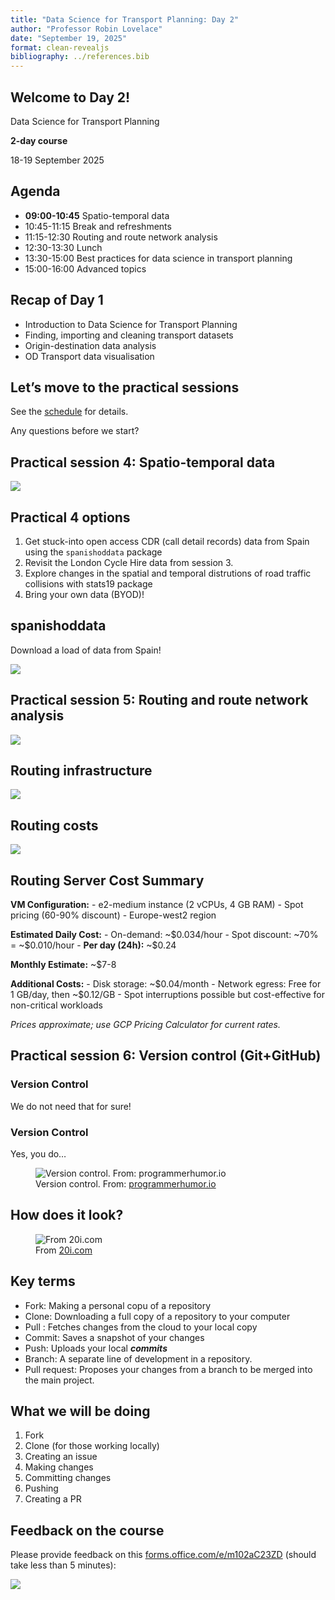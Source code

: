 ```yaml
---
title: "Data Science for Transport Planning: Day 2"
author: "Professor Robin Lovelace"
date: "September 19, 2025"
format: clean-revealjs
bibliography: ../references.bib
---
```


## Welcome to Day 2!

Data Science for Transport Planning

**2-day course**

18-19 September 2025

## Agenda

-   **09:00-10:45** Spatio-temporal data
-   10:45-11:15 Break and refreshments
-   11:15-12:30 Routing and route network analysis
-   12:30-13:30 Lunch
-   13:30-15:00 Best practices for data science in transport planning
-   15:00-16:00 Advanced topics

## Recap of Day 1

-   Introduction to Data Science for Transport Planning
-   Finding, importing and cleaning transport datasets
-   Origin-destination data analysis
-   OD Transport data visualisation

## Let's move to the practical sessions

See the [schedule](../schedule.qmd) for details.

Any questions before we start?

## Practical session 4: Spatio-temporal data

![](images/paste-19.png)


## Practical 4 options

1. Get stuck-into open access CDR (call detail records) data from Spain using the `spanishoddata` package
2. Revisit the London Cycle Hire data from session 3.
3. Explore changes in the spatial and temporal distrutions of road traffic collisions with stats19 package
4. Bring your own data (BYOD)! 

## spanishoddata

Download a load of data from Spain!

![](https://github.com/rOpenSpain/spanishoddata/raw/main/man/figures/logo.png)

## Practical session 5: Routing and route network analysis

![](images/paste-20.png)

## Routing infrastructure

![](images/routing-code-live.png)

## Routing costs

![](images/routing-costs.png)

## Routing Server Cost Summary

**VM Configuration:** - e2-medium instance (2 vCPUs, 4 GB RAM) - Spot pricing (60-90% discount) - Europe-west2 region

**Estimated Daily Cost:** - On-demand: \~\$0.034/hour - Spot discount: \~70% = \~\$0.010/hour - **Per day (24h):** \~\$0.24

**Monthly Estimate:** \~\$7-8

**Additional Costs:** - Disk storage: \~\$0.04/month - Network egress: Free for 1 GB/day, then \~\$0.12/GB - Spot interruptions possible but cost-effective for non-critical workloads

*Prices approximate; use GCP Pricing Calculator for current rates.*

## Practical session 6: Version control (Git+GitHub)

### Version Control

We do not need that for sure!

### Version Control

Yes, you do...

![Version control. From: [programmerhumor.io](https://programmerhumor.io/)](images/version_control_humour.jpg)

## How does it look?

![From [20i.com](https://docs.20i.com/reseller-hosting/git-version-control-my20i)](images/paste-18.png)

## Key terms

-   Fork: Making a personal copu of a repository
-   Clone: Downloading a full copy of a repository to your computer
-   Pull : Fetches changes from the cloud to your local copy
-   Commit: Saves a snapshot of your changes
-   Push: Uploads your local ***commits***
-   Branch: A separate line of development in a repository.
-   Pull request: Proposes your changes from a branch to be merged into the main project.

## What we will be doing

1.  Fork
2.  Clone (for those working locally)
3.  Creating an issue
4.  Making changes
5.  Committing changes
6.  Pushing
7.  Creating a PR

## Feedback on the course

Please provide feedback on this [forms.office.com/e/m102aC23ZD](https://forms.office.com/e/m102aC23ZD) (should take less than 5 minutes):

![](images/paste-16.png)